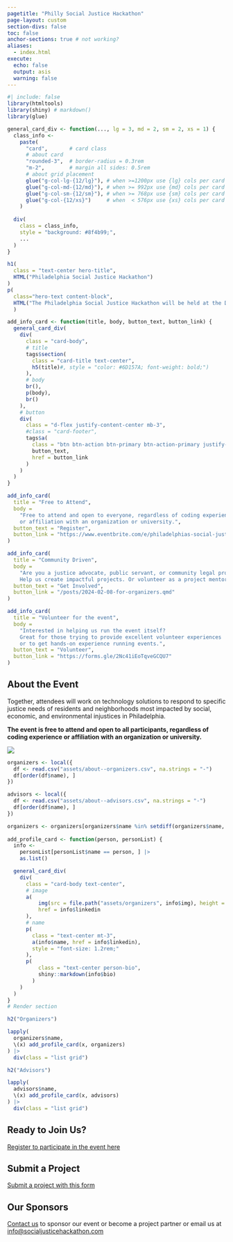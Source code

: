 ```yaml
---
pagetitle: "Philly Social Justice Hackathon"
page-layout: custom
section-divs: false
toc: false
anchor-sections: true # not working?
aliases:
  - index.html
execute: 
  echo: false
  output: asis
  warning: false
---
```



```r
#| include: false
library(htmltools)
library(shiny) # markdown()
library(glue)

general_card_div <- function(..., lg = 3, md = 2, sm = 2, xs = 1) {
  class_info <- 
    paste(
      "card",       # card class
      # about card
      "rounded-3",  # border-radius = 0.3rem
      "m-2",        # margin all sides: 0.5rem
      # about grid placement
      glue("g-col-lg-{12/lg}"), # when >=1200px use {lg} cols per card (ex. 3 across)
      glue("g-col-md-{12/md}"), # when >= 992px use {md} cols per card (ex. 2 across)
      glue("g-col-sm-{12/sm}"), # when >= 768px use {sm} cols per card (ex. 2 across)
      glue("g-col-{12/xs}")     # when  < 576px use {xs} cols per card (ex. 1 across)
    )
  
  div(
    class = class_info,
    style = "background: #8f4b99;",
    ...
  )
}
```

<!-- HERO BANNER -->

::: {.hero-banner .text-center}
```r
h1(
  class = "text-center hero-title",
  HTML("Philadelphia Social Justice Hackathon")
)
p(
  class="hero-text content-block",
  HTML("The Philadelphia Social Justice Hackathon will be held at the Drexel Law School from April 5-7, 2024, to bring students, programmers, and other “civic-minded hackers” together – to work in collaboration with justice advocates, public servants, community legal providers, and members of the community.")
  )
```
:::

<!-- /HERO BANNER -->

:::::: {.content-block}
::: {.list .grid}
      
```r
add_info_card <- function(title, body, button_text, button_link) {
  general_card_div(
    div(
      class = "card-body",
      # title
      tags$section(
        class = "card-title text-center",       
        h5(title)#, style = "color: #6D157A; font-weight: bold;")
      ),
      # body
      br(),
      p(body),
      br()
    ),
    # button
    div(
      class = "d-flex justify-content-center mb-3",
      #class = "card-footer",
      tags$a(
        class = "btn btn-action btn-primary btn-action-primary justify-content-center",
        button_text,
        href = button_link
      )
    )
  )
}

add_info_card(
  title = "Free to Attend", 
  body = 
    "Free to attend and open to everyone, regardless of coding experience 
    or affiliation with an organization or university.", 
  button_text = "Register", 
  button_link = "https://www.eventbrite.com/e/philadelphias-social-justice-hackathon-tickets-829209476867"
)

add_info_card(
  title = "Community Driven", 
  body = 
    "Are you a justice advocate, public servant, or community legal provider?
    Help us create impactful projects. Or volunteer as a project mentor.", 
  button_text = "Get Involved", 
  button_link = "/posts/2024-02-08-for-organizers.qmd"
)

add_info_card(
  title = "Volunteer for the event", 
  body = 
    "Interested in helping us run the event itself? 
    Great for those trying to provide excellent volunteer experiences
    or to get hands-on experience running events.", 
  button_text = "Volunteer", 
  button_link = "https://forms.gle/2Nc41iEoTqveGCQU7"
)
```
:::
::::::

:::::: {.content-block}

## About the Event
::: {.grid}
::: {.g-col-lg-8 .g-col-12}


Together, attendees will work on technology solutions to respond to specific justice needs of residents and neighborhoods most impacted by social, economic, and environmental injustices in Philadelphia.

**The event is free to attend and open to all participants, regardless of coding experience or affiliation with an organization or university.**
:::

:::{.g-col-lg-4 .g-col-8 .g-start-3}
![](assets/about-page_hero-bg-img-1.jpeg)
:::
:::
::::::

<!-- TODO: Add content for these -->
<!-- :::::: {.content-block}
## The Format

:::::: 

:::::: {.content-block}
## Host Institutions

::::::  -->

:::::: {.content-block}

```r
organizers <- local({
  df <- read.csv("assets/about--organizers.csv", na.strings = "-")
  df[order(df$name), ]
})

advisors <- local({
  df <- read.csv("assets/about--advisors.csv", na.strings = "-")
  df[order(df$name), ]
})

organizers <- organizers[organizers$name %in% setdiff(organizers$name, advisors$name), ]
 
add_profile_card <- function(person, personList) {
  info <- 
    personList[personList$name == person, ] |>
    as.list()

  general_card_div(
    div(
      class = "card-body text-center",
      # image
      a(
          img(src = file.path("assets/organizers", info$img), height = "100px"),
          href = info$linkedin
      ),
      # name
      p(
        class = "text-center mt-3",
        a(info$name, href = info$linkedin),
        style = "font-size: 1.2rem;"
      ),
      p(
          class = "text-center person-bio",
          shiny::markdown(info$bio)
        )
    )
  )
}
# Render section

h2("Organizers")

lapply(
  organizers$name, 
  \(x) add_profile_card(x, organizers)
) |>
  div(class = "list grid")

h2("Advisors")

lapply(
  advisors$name,
  \(x) add_profile_card(x, advisors)
) |>
  div(class = "list grid")

```
::::::

:::::: {.content-block}
## Ready to Join Us? {#register}

[Register to participate in the event here](https://www.eventbrite.com/e/philadelphias-social-justice-hackathon-tickets-829209476867)
:::::: 

:::::: {.content-block}
## Submit a Project

[Submit a project with this form](http://tinyurl.com/sjhphlchallenge)
:::::: 

:::::: {.content-block}
## Our Sponsors {#sponsors}

[Contact us](/posts/2024-02-08-for-organizers.qmd) to sponsor our event or become a project partner or email us at [info@socialjusticehackathon.com](mailto:info@socialjusticehackathon.com)
:::::: 
